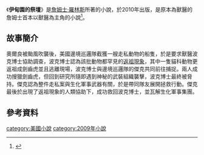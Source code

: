 {{NoteTA|G1=Show}}
{{infobox Book | <!-- See Wikipedia:WikiProject_Novels or Wikipedia:WikiProject_Books -->
| name             = 伊甸園的祭壇
| title_orig       ='''''Altar of Eden'''''
| translator       =
| author           = [[詹姆士·羅林斯|詹姆士·羅林斯]]
| country          = {{flagicon|USA}}[[美國|美國]]
| language         = {{flagicon|USA}}[[英文|英文]]
| series           = 
| genre            =  [[科幻|科幻]]
| release_date     = {{flagicon|USA}}2009年
| media_type       = 平裝
| preceded_by      = 
| followed_by      = 
}}
《'''伊甸園的祭壇'''》是[[詹姆士·羅林斯|詹姆士·羅林斯]]所著的小說，於2010年出版，是原本為獸醫的詹姆士首本以獸醫為主角的小說<ref>{{Cite web |url=http://www.kingstone.com.tw/publish/publish_detail_2.asp?Kind=1&Pub_Date=2011%2F05%2F13&ID=2752&LID=201R040 |title=《伊甸園的祭壇》作者詹姆士．羅林斯訪談 |access-date=2022-01-24 |archive-date=2018-12-10 |archive-url=https://web.archive.org/web/20181210213033/https://www.kingstone.com.tw/publish/publish_detail_2.asp?Kind=1&Pub_Date=2011%2F05%2F13&ID=2752&LID=201R040 |dead-url=no }}</ref>。
==故事簡介==
奧爾良被颱風吹襲後，美國邊境巡邏隊截獲一艘走私動物的船隻，於是要求獸醫波克博士協助調查，波克博士認為該批動物都罕見的[[返祖現象|返祖現象]]，其中一隻貓科動物更返祖成劍齒虎並且逃離現場，波克博士與邊境巡邏隊的傑克共同前往捕捉。兩人成功搜獵劍齒虎，但回到研究所隨即遇到神秘的武裝組織襲擊，波克博士最終被脅持。傑克認為整件走私案與生化軍事武器有關，於是帶同隊友展開拯救行動。傑克最後於出現了返祖現象的人類協助下，成功救回波克博士，並瓦解生化軍事集團。
==參考資料==
{{reflist}}
[[category:美國小說|category:美國小說]]
[[category:2009年小說|category:2009年小說]]